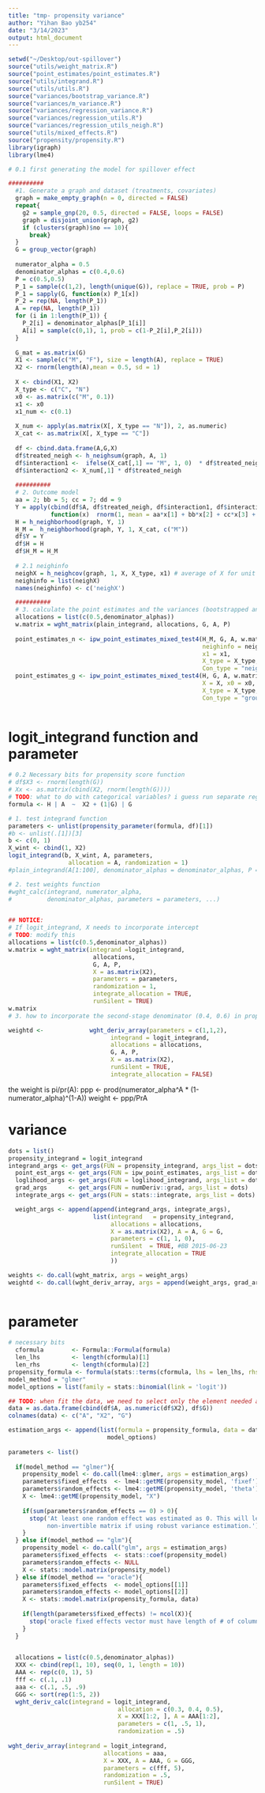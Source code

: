 ```yaml
---
title: "tmp- propensity variance"
author: "Yihan Bao yb254"
date: "3/14/2023"
output: html_document
---
```

```r
setwd("~/Desktop/out-spillover")
source("utils/weight_matrix.R")
source("point_estimates/point_estimates.R")
source("utils/integrand.R")
source("utils/utils.R")
source("variances/bootstrap_variance.R")
source("variances/m_variance.R")
source("variances/regression_variance.R")
source("variances/regression_utils.R")
source("variances/regression_utils_neigh.R")
source("utils/mixed_effects.R")
source("propensity/propensity.R")
library(igraph)
library(lme4)
```


```r
# 0.1 first generating the model for spillover effect

##########
  #1. Generate a graph and dataset (treatments, covariates)
  graph = make_empty_graph(n = 0, directed = FALSE)
  repeat{
    g2 = sample_gnp(20, 0.5, directed = FALSE, loops = FALSE)
    graph = disjoint_union(graph, g2)
    if (clusters(graph)$no == 10){
      break}
  }
  G = group_vector(graph) 
  
  numerator_alpha = 0.5
  denominator_alphas = c(0.4,0.6)
  P = c(0.5,0.5) 
  P_1 = sample(c(1,2), length(unique(G)), replace = TRUE, prob = P)
  P_1 = sapply(G, function(x) P_1[x])
  P_2 = rep(NA, length(P_1))
  A = rep(NA, length(P_1))
  for (i in 1:length(P_1)) {
    P_2[i] = denominator_alphas[P_1[i]]
    A[i] = sample(c(0,1), 1, prob = c(1-P_2[i],P_2[i]))
  }
  
  G_mat = as.matrix(G)
  X1 <- sample(c("M", "F"), size = length(A), replace = TRUE)
  X2 <- rnorm(length(A),mean = 0.5, sd = 1)
  
  X <- cbind(X1, X2)
  X_type <- c("C", "N")
  x0 <- as.matrix(c("M", 0.1))
  x1 <- x0
  x1_num <- c(0.1)
  
  X_num <- apply(as.matrix(X[, X_type == "N"]), 2, as.numeric)
  X_cat <- as.matrix(X[, X_type == "C"])
  
  df <- cbind.data.frame(A,G,X)
  df$treated_neigh <- h_neighsum(graph, A, 1) 
  df$interaction1 <-  ifelse(X_cat[,1] == "M", 1, 0)  * df$treated_neigh
  df$interaction2 <- X_num[,1] * df$treated_neigh
  
  ##########
  # 2. Outcome model
  aa = 2; bb = 5; cc = 7; dd = 9
  Y = apply(cbind(df$A, df$treated_neigh, df$interaction1, df$interaction2), 1, #X_num,
            function(x)  rnorm(1, mean = aa*x[1] + bb*x[2] + cc*x[3] + dd*x[4], sd = 1))  
  H = h_neighborhood(graph, Y, 1) 
  H_M =  h_neighborhood(graph, Y, 1, X_cat, c("M")) 
  df$Y = Y
  df$H = H
  df$H_M = H_M
  
  # 2.1 neighinfo
  neighX = h_neighcov(graph, 1, X, X_type, x1) # average of X for unit j's 1-order neighbor
  neighinfo = list(neighX)
  names(neighinfo) <- c('neighX')

  ##########
  # 3. calculate the point estimates and the variances (bootstrapped and analytical)
  allocations = list(c(0.5,denominator_alphas))
  w.matrix = wght_matrix(plain_integrand, allocations, G, A, P)
  
  point_estimates_n <- ipw_point_estimates_mixed_test4(H_M, G, A, w.matrix, 
                                                       neighinfo = neighinfo,
                                                       x1 = x1, 
                                                       X_type = X_type,
                                                       Con_type = "neigh")
  point_estimates_g <- ipw_point_estimates_mixed_test4(H, G, A, w.matrix, 
                                                       X = X, x0 = x0, 
                                                       X_type = X_type,
                                                       Con_type = "group")
  
```



# logit_integrand function and parameter
```r
# 0.2 Necessary bits for propensity score function
# df$X3 <- rnorm(length(G))
# Xx <- as.matrix(cbind(X2, rnorm(length(G))))
# TODO: what to do with categorical variables? i guess run separate regressions
formula <- H | A  ~  X2 + (1|G) | G

# 1. test integrand function
parameters <- unlist(propensity_parameter(formula, df)[1])
#b <- unlist(.[1])[3]
b <- c(0, 1)
X_wint <- cbind(1, X2)
logit_integrand(b, X_wint, A, parameters, 
                 allocation = A, randomization = 1)
#plain_integrand(A[1:100], denominator_alphas = denominator_alphas, P = P)

# 2. test weights function
#wght_calc(integrand, numerator_alpha, 
#          denominator_alphas, parameters = parameters, ...)


## NOTICE:
# If logit_integrand, X needs to incorporate intercept
# TODO: modify this 
allocations = list(c(0.5,denominator_alphas))
w.matrix = wght_matrix(integrand =logit_integrand, 
                        allocations, 
                        G, A, P,
                        X = as.matrix(X2), 
                        parameters = parameters,
                        randomization = 1,
                        integrate_allocation = TRUE,
                        runSilent = TRUE)
w.matrix
# 3. how to incorporate the second-stage denominator (0.4, 0.6) in propensity score

weightd <-             wght_deriv_array(parameters = c(1,1,2), 
                             integrand = logit_integrand, 
                             allocations = allocations, 
                             G, A, P, 
                             X = as.matrix(X2),
                             runSilent = TRUE, 
                             integrate_allocation = FALSE)

```

the weight is pi/pr(A):  ppp    <- prod(numerator_alpha^A * (1-numerator_alpha)^(1-A)) weight <- ppp/PrA

# variance
```r
dots = list()
propensity_integrand = logit_integrand
integrand_args <- get_args(FUN = propensity_integrand, args_list = dots)
  point_est_args <- get_args(FUN = ipw_point_estimates, args_list = dots)
  loglihood_args <- get_args(FUN = loglihood_integrand, args_list = dots)
  grad_args      <- get_args(FUN = numDeriv::grad, args_list = dots)
  integrate_args <- get_args(FUN = stats::integrate, args_list = dots)

  weight_args <- append(append(integrand_args, integrate_args),
                        list(integrand   = propensity_integrand, 
                             allocations = allocations, 
                             X = as.matrix(X2), A = A, G = G,
                             parameters = c(1, 1, 0),
                             runSilent  = TRUE, #BB 2015-06-23
                             integrate_allocation = TRUE
                             ))

weights <- do.call(wght_matrix, args = weight_args)
weightd <- do.call(wght_deriv_array, args = append(weight_args, grad_args)) 
 

```







# parameter
```r
# necessary bits
  cformula        <- Formula::Formula(formula)
  len_lhs         <- length(cformula)[1]
  len_rhs         <- length(cformula)[2]
propensity_formula <- formula(stats::terms(cformula, lhs = len_lhs, rhs = -2))
model_method = "glmer"
model_options = list(family = stats::binomial(link = 'logit'))

## TODO: when fit the data, we need to select only the element needed and set them to numeric
data = as.data.frame(cbind(df$A, as.numeric(df$X2), df$G))
colnames(data) <- c("A", "X2", "G")

estimation_args <- append(list(formula = propensity_formula, data = data), 
                            model_options)
  
parameters <- list()
  
  if(model_method == "glmer"){
    propensity_model <- do.call(lme4::glmer, args = estimation_args)
    parameters$fixed_effects  <- lme4::getME(propensity_model, 'fixef')
    parameters$random_effects <- lme4::getME(propensity_model, 'theta')
    X <- lme4::getME(propensity_model, "X")
    
    if(sum(parameters$random_effects == 0) > 0){
      stop('At least one random effect was estimated as 0. This will lead to a
           non-invertible matrix if using robust variance estimation.')
    }
  } else if(model_method == "glm"){
    propensity_model <- do.call("glm", args = estimation_args)
    parameters$fixed_effects  <- stats::coef(propensity_model)
    parameters$random_effects <- NULL
    X <- stats::model.matrix(propensity_model)
  } else if(model_method == "oracle"){
    parameters$fixed_effects  <- model_options[[1]]
    parameters$random_effects <- model_options[[2]]
    X <- stats::model.matrix(propensity_formula, data)
    
    if(length(parameters$fixed_effects) != ncol(X)){
      stop('oracle fixed effects vector must have length of # of columns of X')
    }
  }
  
```



```r
  allocations = list(c(0.5,denominator_alphas))
  XXX <- cbind(rep(1, 10), seq(0, 1, length = 10))
  AAA <- rep(c(0, 1), 5)
  fff <- c(.1, .1)
  aaa <- c(.1, .5, .9)
  GGG <- sort(rep(1:5, 2))
  wght_deriv_calc(integrand = logit_integrand, 
                               allocation = c(0.3, 0.4, 0.5), 
                               X = XXX[1:2, ], A = AAA[1:2], 
                               parameters = c(1, .5, 1), 
                               randomization = .5)
  
wght_deriv_array(integrand = logit_integrand,
                           allocations = aaa,
                           X = XXX, A = AAA, G = GGG,
                           parameters = c(fff, 5),
                           randomization = .5,
                           runSilent = TRUE)
```

